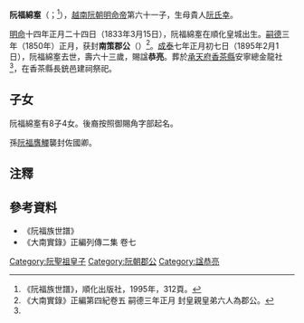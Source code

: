 '''阮福綿㝧'''（{{vie|v='''Nguyễn Phúc Miên Ôn'''|hn=阮福綿㝧}}；{{bd|1833年|3月15日|1895年|2月1日|catIdx=R阮}}<ref name=shipu>《阮福族世譜》，順化出版社，1995年，312頁。</ref>），[[越南|越南]][[阮朝|阮朝]][[明命帝|明命帝]]第六十一子，生母貴人[[阮氏幸|阮氏幸]]。

[[明命|明命]]十四年正月二十四日（1833年3月15日），阮福綿㝧在順化皇城出生。[[嗣德|嗣德]]三年（1850年）正月，获封'''南策郡公'''（{{vie|v=Nam Sách Quận Công|hn=南策郡公}}）<ref>《大南實錄》正編第四紀卷五 嗣德三年正月 封皇親皇弟六人為郡公。</ref>。[[成泰|成泰]]七年正月初七日（1895年2月1日），阮福綿㝧去世，壽六十三歲，賜諡'''恭亮'''。葬於[[承天府_(越南)|承天府]][[香茶縣|香茶縣]]安寧總金龍社<ref name=shipu/>，在香茶縣長銃邑建祠祭祀。

==子女==
阮福綿㝧有8子4女。後裔按照御賜角字部起名。

孫[[阮福膺觶|阮福膺觶]]襲封佐國卿。

==注釋==
{{reflist}}

==參考資料==
*《阮福族世譜》
*《大南實錄》正編列傳二集 卷七
{{阮聖祖子女}}
[[Category:阮聖祖皇子|Category:阮聖祖皇子]]
[[Category:阮朝郡公|Category:阮朝郡公]]
[[Category:諡恭亮|Category:諡恭亮]]